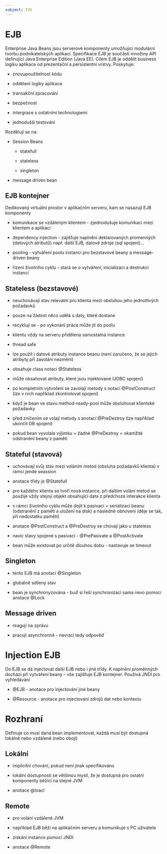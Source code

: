 ```yaml
---
subject: TJV
---
```


# EJB

Enterprise Java Beans jsou serverové komponenty umožňující modulární
tvorbu podnikatelských aplikací. Specifikace EJB je součástí množiny API
definující Java Enterprise Edition (Java EE). Cílem EJB je oddělit
business logiku aplikace od prezentační a persistentní vrstvy.
Poskytuje:

-   znovupoužitelnost kódu

-   oddělení logiky aplikace

-   transakční zpracování

-   bezpečnost

-   intergrace s ostatními technologiemi

-   jednodušší testování

Rozdělují se na:

-   Session Beans

    -   statefull

    -   stateless

    -   singleton

-   message driven bean

## EJB kontejner

Dedikovaný virtuální prostor v aplikačním serveru, kam se nasazují EJB
komponenty

-   komunikace se vzdáleným klientem - zjednodušuje komunikaci mezi
    klientem a aplikací

-   dependency injection - zajišťuje naplnění deklarovaných promenných
    (datových atributů) např. další EJB, datové zdroje (sql spojení)...

-   pooling - vytváření poolu instancí pro bezstavové beany a
    message-driven beany

-   řízení životního cyklu - stará se o vytváření, inicializaci a
    destrukci instancí

## Stateless (bezstavové)

-   neuchovávají stav relevatní pro klienta mezi obsluhou jeho
    jednotlivých požadavků

-   pouze na žádost něco udělá s daty, které dostane

-   recyklují se - po vykonání práce může jít do poolu

-   klientu vždy na serveru přidělena samostatná instance

-   thread safe

-   lze použít i datové atributy instance beanu (není zaručeno, že se
    jejich atribyty při zavolání nezmění)

-   obsahuje class notaci \@Stateless

-   může obsahovat atributy, které jsou injektované (JDBC spojení)

-   po kompletním vytvoření se zavolají metody s notací \@PostConstruct
    (lze v nich například zkontrolovat spojení)

-   když je bean ve stavu method-ready-pool může obsluhovat klientské
    požadavky

-   před zníčením se volají metody s anotací \@PreDestroy (lze například
    ukončit DB spojení)

-   pokud bean vyvolala výjimku = žádné \@PreDestroy = okamžité
    odstranění beany z paměti

## Stateful (stavová)

-   uchovávají svůj stav mezi voláním metod (obsluha požadavků klienta)
    v rámci jendé seassion

-   anotace třídy je \@Statefull

-   pro každého klienta se tvoří nová instance, při dalším volání metod
    se použije vždy stejný objekt obsahující data z předchozé interakce
    klienta

-   v rámci životního cyklu může dojít k pasivaci = serializaci beanu
    (odstranění z paměti a uložení na disk) a následně obnovení (děje se
    tak, při nedostatku paměti)

-   anotace \@PostConstruct a \@PreDestroy se chovají jako u stateless

-   navíc stavy spojené s pasivací - \@PrePasivate a \@PostActivate

-   bean může existovat po určitě dlouhou dobu - nastavuje se timeout

## Singleton

-   tento EJB má anotaci \@Singleton

-   globálně sdílený stav

-   bean je synchronyzována - buď si řeší synchronizaci sama nevo pomocí
    anotace \@Lock

## Message driven

-   reagují na zprávu

-   pracují asynchronně - nevrací tedy odpověď

# Injection EJB

Do EJB se dá injectovat další EJB nebo i jiné třídy. K naplnění
proměnných dochází při vytváření beany - vše zajišťuje EJB kontejner.
Používá JNDI pro vyhledávání

-   \@EJB - anotace pro injectování jiné beany

-   \@Resource - anotace pro injectování zdrojů dat nebo kontextu

# Rozhraní

Definuje co musí daná bean implementovat, každá musí být dostupná
lokálně nebo vzdáleně (nebo obojí)

## Lokální

-   implicitní chování, pokud není jinak specifikováno

-   lokální dostupnosti se většinou myslí, že je dostupná pro ostatní
    komponenty běžící na stejné JVM

-   anotace \@loacl

## Remote

-   pro volání vzdálené JVM

-   například EJB běží na aplikačním serveru a komunikuje s PC uživatele

-   získání instance pomocí JNDI

-   anotace \@Remote
